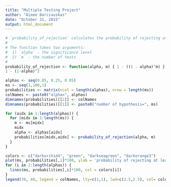 ```yaml
---
title: "Multiple Testing Project"
author: "Aimee Barciauskas"
date: "October 31, 2015"
output: html_document
---
```



```r
# `probability_of_rejection` calculates the probability of rejecting at least one hypothesis at the alpha significance level from a group of m hypothesis which are all true.
#
# The function takes two arguments:
#  1) `alpha` - the significance level
#  2) `m` - the number of tests
#
probability_of_rejection <- function(alpha, m) { 1 - ((1 - alpha)^m) }
1 - (1-alpha)^2

alphas <- seq(0.05, 0.25, 0.05)
ms <- seq(1,100,1)
probabilities <- matrix(ncol = length(alphas), nrow = length(ms))
colNames <- paste0("alpha=", alphas)
dimnames(probabilities)[[2]] <- colNames
dimnames(probabilities)[[1]] <- paste0("number of hypothesis=", ms)

for (aidx in 1:length(alphas)) {
  for (midx in 1:length(ms)) {
    m <- ms[midx]
    midx
    alpha <- alphas[aidx]
    probabilities[midx,aidx] <- probability_of_rejection(alpha, m)
  } 
}

colors <- c("darkorchid4", "green", "darkseagreen", "darkorange3")
plot(ms, probabilities[,1]*100, ylab = 'probability of rejecting at least one hypothesis (when all m are true)', xlab = 'number of hyphotheses', type = 'l', col = colors[1])
for (i in 2:length(alphas)) {
  lines(ms, probabilities[,i]*100, col = colors[i])
}
legend(70, 40, legend = colNames, lty=c(1,1), lwd=c(2.5,2.5), col= colors)
```
